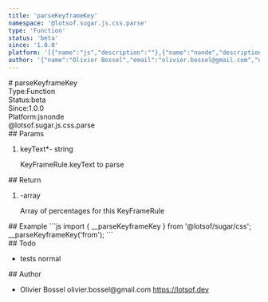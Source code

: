 ```yaml
---
title: 'parseKeyframeKey'
namespace: '@lotsof.sugar.js.css.parse'
type: 'Function'
status: 'beta'
since: '1.0.0'
platform: '[{"name":"js","description":""},{"name":"nonde","description":""}]'
author: '{"name":"Olivier Bossel","email":"olivier.bossel@gmail.com","url":"https://lotsof.dev"}'
---
```

<div class="docmap-mdx">
# parseKeyframeKey
<div class="_metas">
<div class="_type"><span class="_type-label">Type:</span><span class="_type-value">Function</span></div>
<div class="_status"><span class="_status-label">Status:</span><span class="_status-value -beta">beta</span></div>
<div class="_since"><span class="_since-label">Since:</span><span class="_since-value">1.0.0</span></div>
<div class="_platform"><span class="_platform-label">Platform:</span><span class="_platform-value -js">js</span><span class="_platform-value -nonde">nonde</span></div>
</div>
<div class="_namespace">@lotsof.sugar.js.css.parse</div>
<div class="_params">
## Params
<ol class="_list">
<li class="_item">
<span class="_name">keyText<span class="_required">*</span></span><span class="_default">-</span> <span class="_type">string</span>
<p class="_description">KeyFrameRule&period;keyText to parse</p>
</li>
</ol>
</div>
<div class="_return">
## Return
<ol class="_list">
<li class="_item">
<span class="_default">-</span><span class="_type">array</span>
<p class="_description">Array of percentages for this KeyFrameRule</p>
</li>
</ol>
</div>
<div class="_examples">
## Example
```js
import { __parseKeyframeKey } from '@lotsof/sugar/css';
__parseKeyframeKey('from');
```
</div>
<div class="_todo">
## Todo
<ul class="_list">
<li class="_item">
<span class="_description">tests</span>
<span class="_priority -normal">normal</span>
</li>
</ul>
</div>
<div class="_author">
## Author
<ul class="_list">
<li class="_item">
<span class="_name">Olivier Bossel</span>
<span class="_email">olivier.bossel@gmail.com</span>
<a href="https://lotsof.dev" target="_blank" class="_url">https://lotsof.dev</a>
</li>
</ul>
</div>
</div>